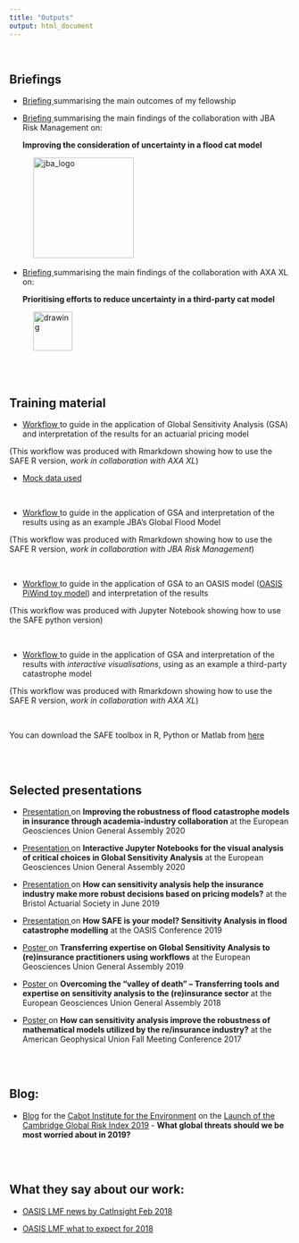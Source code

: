 ```yaml
---
title: "Outputs"
output: html_document
---
```


<br> 



## Briefings {#briefings}


- <a href="Fellowship_briefing_21_10_2020.pdf#" class="download" title="Download fellowship briefing"> Briefing </a> summarising the main outcomes of my fellowship

- <a href="JBA_briefing.pdf#" class="download" title="Download JBA briefing"> Briefing </a> summarising the main findings of the collaboration with JBA Risk Management on: 
<p>**Improving the consideration of uncertainty in a flood cat model**</p> \ \ \ \   <img src="jba_logo.png" alt="jba_logo" style="width:180px;"/>
    
-  <a href="AXAXL_briefing.pdf#" class="download" title="Download AXA XL briefing"> Briefing </a> summarising the main findings of the collaboration with AXA XL on:
<p>**Prioritising efforts to reduce uncertainty in a third-party cat model**  </p> \ \ \ \   <img src="axa_open_blue_rgb.jpg" alt="drawing" style="width:70px;"/>
 
 <br> <br>

## Training material {#training_material}

 - <a href="workflow_GSA_actuarial_example.html#" class="download" title="Download pdf Rmarkdown pricing"> Workflow </a> to guide in the application of Global Sensitivity Analysis (GSA) and interpretation of the results for an actuarial pricing model 
 
 (This workflow was produced with Rmarkdown showing how to use the SAFE R version, _work in collaboration with AXA XL_)
 
 - <a href="Results_anonym_500samples.csv#" class="download" title="Download excel data"> Mock data used
 
 <br>

 - <a href="workflow_GSA_CAT_Model_JBA.html#" class="download" title="Download workflow JBA"> Workflow </a> to guide in the application of GSA and interpretation of the results using as an example JBA's Global Flood Model 
 
 (This workflow was produced with Rmarkdown showing how to use the SAFE R version, _work in collaboration with JBA Risk Management_)
 
<br>

  - <a href="GSA_SAFE_OASIS_PiWind.html#" class="download" title="Download html GSA PiWind"> Workflow </a> to guide in the application of GSA to an OASIS model ([OASIS PiWind toy model](https://github.com/OasisLMF/OasisPiWind)) and interpretation of the results 
  
  (This workflow was produced with Jupyter Notebook showing how to use the SAFE python version)
  
<br>
  
- <a href="workflow_GSA_AXAXL_example.html#" class="download" title="Download workflow AXA XL"> Workflow </a> to guide in the application of GSA and interpretation of the results with _interactive visualisations_, using as an example a third-party catastrophe model 

(This workflow was produced with Rmarkdown showing how to use the SAFE R version, _work in collaboration with AXA XL_)



<br>

You can download the SAFE toolbox in R, Python or Matlab from [here](https://www.safetoolbox.info/register-for-download/)

<br> <br>
 
## Selected presentations {#selected_presentations}


  - <a href="EGU2020_display_Noacco_et_al_13_04_20.pdf#" class="download" title="Download pdf JBA EGU"> Presentation </a> on **Improving the robustness of flood catastrophe models in insurance through academia-industry collaboration** at the European Geosciences Union General Assembly 2020
  
  - <a href="EGU2020_Noacco_jupyter_notebook/EGU2020_18831_Noacco.html#" class="download" title="Download html vis EGU"> Presentation </a> on **Interactive Jupyter Notebooks for the visual analysis of critical choices in Global Sensitivity Analysis** at the European Geosciences Union General Assembly 2020

 - <a href="VNoacco_GSA_pricing.pdf#" class="download" title="GSA_pricing"> Presentation </a> on **How can sensitivity analysis help the insurance industry make more robust decisions based on pricing models?** at the Bristol Actuarial Society in June 2019
 
 - <a href="GSA_SAFE_presentation_OASIS_VNoacco.pdf#" class="download" title="GSA_JBA_flood"> Presentation </a> on **How SAFE is your model? Sensitivity Analysis in flood catastrophe modelling** at the OASIS Conference 2019
 
 - <a href="Poster_VNoacco_EGU_2019.pdf#" class="download" title="Download EGU poster as PDF"> Poster </a> on **Transferring expertise on Global Sensitivity Analysis to (re)insurance practitioners using workflows** at the European Geosciences  Union General Assembly 2019
  
 - <a href="Poster_VNoacco_EGU_2018.pdf#" class="download" title="Download EGU poster as PDF"> Poster </a> on **Overcoming the “valley of death” – Transferring tools and expertise on sensitivity analysis to the (re)insurance sector** at the European Geosciences Union General Assembly 2018
  
 - <a href="Poster_AGU2017_VNOACCO_07_12_2017_final.pdf#" class="download" title="Download AGU poster as PDF"> Poster </a> on **How can sensitivity analysis improve the robustness of mathematical models utilized by the re/insurance industry?** at the American Geophysical Union Fall Meeting Conference 2017

<br>
<br>

## Blog:
- [Blog](http://cabot-institute.blogspot.com/2019/01/what-global-threats-should-we-be-most.html) for the [Cabot Institute for the Environment](http://www.bristol.ac.uk/cabot/) on the [Launch of the Cambridge Global Risk Index 2019](https://www.jbs.cam.ac.uk/faculty-research/centres/risk/news-events/events/2018-events/cambridge-global-risk-index-2019-launch-event/) - **What global threats should we be most worried about in 2019?**

<br> <br>

## What they say about our work:

- [OASIS LMF news by CatInsight Feb 2018](https://oasislmf.org/news/february-article)

- [OASIS LMF what to expect for 2018](https://oasislmf.org/application/files/3815/1991/6580/OasisNewsletter_FEBRUARY_2018.pdf)

<br>





